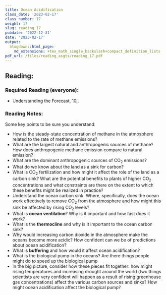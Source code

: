 ```yaml
---
title: Ocean Acidification
class_date: '2023-02-17'
class_number: 17
weight: 17
slug: reading_17
pubdate: '2022-12-31'
date: '2023-02-17'
output:
  blogdown::html_page:
    md_extensions: +tex_math_single_backslash+compact_definition_lists
pdf_url: /files/reading_asgts/reading_17.pdf
---
```

## Reading:

### Required Reading (everyone):

* Understanding the Forecast, 10,.

### Reading Notes:

Some key points to be sure you understand:

* How is the steady-state concentration of methane in the atmosphere related 
  to the rate of methane emissions?
* What are the largest natural and anthropogenic sources of methane? How does 
  anthropogenic methane emission compare to natural emission?
* What are the dominant anthropogenic sources of CO~2~ emissions?
* What do we know about the land as a sink for carbon?
* What is CO~2~ fertilization and how might it affect the role of the land as 
  a carbon sink? What are the potential benefits to plants of higher CO~2~ 
  concentrations and what constraints are there on the extent to which these 
  benefits might be realized in practice?
* Understand the ocean carbon sink. Where, specifically, does the ocean work 
  effectively to remove CO~2~ from the atmosphere and how might this sink be 
  affected by rising CO~2~ levels?
* What is **ocean ventilation**? Why is it important and how fast does it work?
* What is the **thermocline** and why is it important to the ocean carbon sink?
* Why would increasing carbon dioxide in the atmosphere make the oceans become 
  more acidic? How confident can we be of predictions about ocean acidification?
* What is **buffering** and how would it affect ocean acidification?
* What is the biological pump in the oceans? Are there things people might do 
  to speed up the biological pump
* In the big picture, consider how these pieces fit together: how might rising 
  temperatures and increasing drought around the world (two things scientists 
  are very confident will happen as a result of rising greenhouse gas 
  concentrations) affect the various carbon sources and sinks? How might ocean 
  acidification affect the biological pump?
